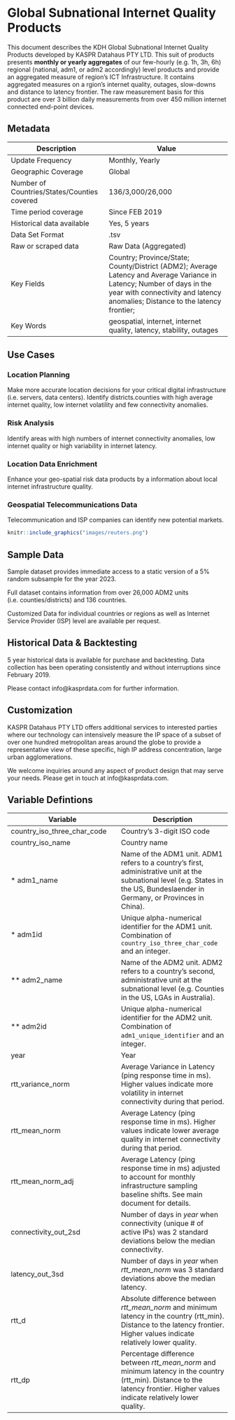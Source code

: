 # Global Subnational Internet Quality Products

This document describes the KDH Global Subnational Internet Quality Products developed by KASPR Datahaus PTY LTD. This suit of products presents **monthly or yearly aggregates** of our few-hourly (e.g. 1h, 3h, 6h) regional (national, adm1, or adm2 accordingly)
level products and provide an aggregated measure of region’s ICT Infrastructure.  It contains aggregated measures on a rgion's internet quality, outages, slow-downs and distance to latency frontier.  The raw measurement basis for this product are over 3 billion daily measurements from over 450 million internet connected end-point devices. 



## Metadata {.unlisted .unnumbered}
Description | Value  
----|-----
Update Frequency | Monthly, Yearly
Geographic Coverage | Global 
Number of Countries/States/Counties covered | 136/3,000/26,000
Time period coverage | Since FEB 2019
Historical data available | Yes, 5 years
Data Set Format | .tsv
Raw or scraped data | Raw Data (Aggregated)
Key Fields |  Country; Province/State; County/District (ADM2); Average Latency and Average Variance in Latency;  Number of days in the year with connectivity and latency anomalies; Distance to the latency frontier; 
Key Words | geospatial, internet, internet quality, latency, stability, outages



 
## Use Cases {.unlisted .unnumbered}


### Location Planning  {.unlisted .unnumbered}
Make more accurate location decisions for your critical digital infrastructure (i.e. servers, data centers). Identify districts.counties with high average internet quality, low internet volatility and few connectivity anomalies.

### Risk Analysis  {.unlisted .unnumbered}
Identify areas with high numbers of internet connectivity anomalies, low internet quality or high variability in internet latency.

### Location Data Enrichment  {.unlisted .unnumbered}
Enhance your geo-spatial risk data products by a information about local internet infrastructure quality.

### Geospatial Telecommunications Data  {.unlisted .unnumbered}
Telecommunication and ISP companies can identify new potential markets.


 ```r
knitr::include_graphics("images/reuters.png")
```

 



## Sample Data {.unlisted .unnumbered}

Sample dataset provides immediate access to a static version of a 5% random subsample for the year 2023.

Full dataset contains information from over 26,000 ADM2 units (i.e. counties/districts)  and 136 countries.

Customized Data for individual countries or regions as well as Internet Service Provider (ISP) level  are available per request.

 

## Historical Data & Backtesting {.unlisted .unnumbered}

5 year historical data is available for purchase and backtesting. Data collection has been operating consistently and without interruptions since February 2019.

Please contact info@kasprdata.com for further information.

 


## Customization {.unlisted .unnumbered}

KASPR Datahaus PTY LTD offers additional services to interested parties where our technology can intensively measure the IP space of a subset of over one hundred metropolitan areas around the globe to provide a representative view of these specific, high IP address concentration, large urban agglomerations.

We welcome inquiries around any aspect of product design that may serve your needs. Please get in touch at info@kasprdata.com.




## Variable Defintions {.unlisted .unnumbered}

| Variable | Description |
| --- | --- |
| country_iso_three_char_code | Country's 3-digit ISO code |
| country_iso_name | Country name |
| * adm1_name | Name of the ADM1 unit. ADM1 refers to a country's first, administrative unit at the subnational level (e.g. States in the US, Bundeslaender in Germany, or Provinces in China). |
| * adm1id | Unique alpha-numerical identifier for the ADM1 unit. Combination of `country_iso_three_char_code` and an integer. |
| ** adm2_name | Name of the ADM2 unit. ADM2 refers to a country's second, administrative unit at the subnational level (e.g. Counties in the US, LGAs in Australia). |
| ** adm2id| Unique alpha-numerical identifier for the ADM2 unit. Combination of `adm1_unique_identifier` and an integer. |
| year | Year |
| rtt_variance_norm | Average Variance in Latency (ping response time in ms). Higher values indicate more volatility in internet connectivity during that period. |
| rtt_mean_norm | Average Latency (ping response time in ms). Higher values indicate lower average quality in internet connectivity during that period. |
| rtt_mean_norm_adj | Average Latency (ping response time in ms) adjusted to account for monthly infrastructure sampling baseline shifts. See main document for details. |
| connectivity_out_2sd | Number of days in *year* when connectivity (unique # of active IPs) was 2 standard deviations below the median connectivity. |
| latency_out_3sd | Number of days in *year* when *rtt_mean_norm* was 3 standard deviations above the median latency. |
| rtt_d	|Absolute difference between *rtt_mean_norm* and minimum latency in the country (rtt_min). Distance to the latency frontier.	Higher values indicate relatively lower quality.	|
|rtt_dp	|Percentage difference between *rtt_mean_norm*  and minimum latency in the country (rtt_min). Distance to the latency frontier.		Higher values indicate relatively lower quality.	 |

